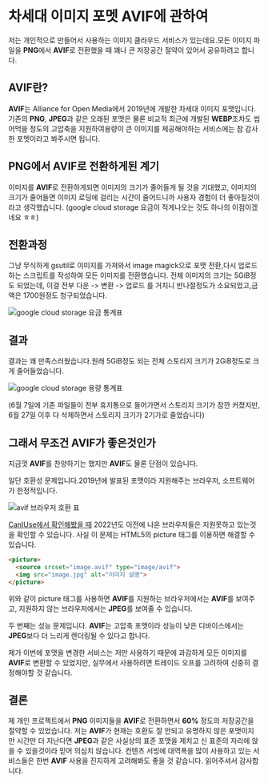 # 차세대 이미지 포멧 AVIF에 관하여

저는 개인적으로 만들어서 사용하는 이미지 클라우드 서비스가 있는데요.모든 이미지 파일을 **PNG**에서 **AVIF**로 전환했을 때 꽤나 큰 저장공간 절약이 있어서 공유하려고 합니다.

## AVIF란?

**AVIF**는 Alliance for Open Media에서 2019년에 개발한 차세대 이미지 포맷입니다.
기존의 **PNG**, **JPEG**과 같은 오래된 포맷은 물론 비교적 최근에 개발된 **WEBP**조차도 씹어먹을 정도의 고압축을 지원하여용량이 큰 이미지를 제공해야하는 서비스에는 참 감사한 포멧이라고 봐주시면 됩니다.

## PNG에서 AVIF로 전환하게된 계기

이미지를 **AVIF**로 전환하게되면 이미지의 크기가 줄어들게 될 것을 기대했고,
이미지의 크기가 줄어들면 이미지 로딩에 걸리는 시간이 줄어드니까 사용자 경험이 더 좋아질것이라고 생각했습니다. (google cloud storage 요금이 적게나오는 것도 하나의 이점이겠네요 ㅎㅎ)

## 전환과정

그냥 무식하게 gsutil로 이미지를 가져와서 image magick으로 포맷 전환,다시 업로드하는 스크립트를 작성하여 모든 이미지를 전환했습니다.
전체 이미지의 크기는 5GiB정도 되었는데, 이걸 전부 다운 -> 변환 -> 업로드 를 거치니 반나절정도가 소요되었고,금액은 1700원정도 청구되었습니다.

![google cloud storage 요금 통계표](/posts/1/1.png)

## 결과

결과는 꽤 만족스러웠습니다.원래 5GiB정도 되는 전체 스토리지 크기가 2GiB정도로 크게 줄어들었습니다.

![google cloud storage 용량 통계표](/posts/1/2.png)

(6월 7일에 기존 파일들이 전부 휴지통으로 들어가면서 스토리지 크기가 잠깐 커졌지만, 6월 27일 이후 다 삭제하면서 스토리지 크기가 2기가로 줄었습니다)

## 그래서 무조건 AVIF가 좋은것인가

지금껏 **AVIF**를 찬양하기는 했지만 **AVIF**도 물론 단점이 있습니다.

일단 호환성 문제입니다.2019년에 발표된 포맷이라 지원해주는 브라우저, 소프트웨어가 한정적입니다.

![avif 브라우저 호환 표](/posts/1/3.png)

[CanIUse에서 확인해봤을 때](https://caniuse.com/avif) 2022년도 이전에 나온 브라우저들은 지원못하고 있는것을 확인할 수 있습니다.
사실 이 문제는 HTML5의 picture 태그를 이용하면 해결할 수 있습니다.

```html
<picture>
  <source srcset="image.avif" type="image/avif">
  <img src="image.jpg" alt="이미지 설명">
</picture>
```

위와 같이 picture 태그를 사용하면 **AVIF**를 지원하는 브라우저에서는 **AVIF**를 보여주고,
지원하지 않는 브라우저에서는 **JPEG**를 보여줄 수 있습니다.

두 번째는 성능 문제입니다.
**AVIF**는 고압축 포맷이라 성능이 낮은 디바이스에서는 **JPEG**보다 더 느리게 렌더링될 수 있다고 합니다.

제가 이번에 포맷을 변경한 서비스는 저만 사용하기 때문에 과감하게 모든 이미지를 **AVIF**로 변환할 수 있었지만,
실무에서 사용하려면 트레이드 오프를 고려하여 신중히 결정해야할 것 같습니다.

## 결론

제 개인 프로젝트에서 **PNG** 이미지들을 **AVIF**로 전환하면서 **60%** 정도의 저장공간을 절약할 수 있었습니다.
저는 **AVIF**가 현재는 호환도 잘 안되고 유명하지 않은 포맷이지만 시간만 더 지난다면 **JPEG**과 같은 사실상의 표준 포맷을 제치고 신 표준의 자리에 앉을 수 있을것이라 믿어 의심치 않습니다.
컨텐츠 서빙에 대역폭을 많이 사용하고 있는 서비스들은 한번 **AVIF** 사용을 진지하게 고려해봐도 좋을 것 같습니다.
읽어주셔서 감사합니다.
